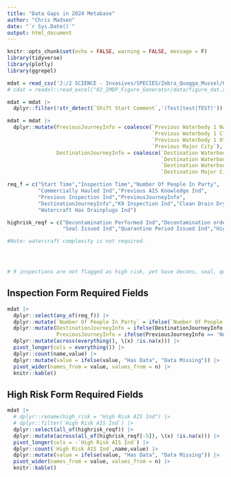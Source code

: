 ```yaml
---
title: "Data Gaps in 2024 Metabase"
author: "Chris Madsen"
date: "`r Sys.Date()`"
output: html_document
---
```


```r
knitr::opts_chunk$set(echo = FALSE, warning = FALSE, message = F)
library(tidyverse)
library(plotly)
library(ggrepel)
```

```r

mdat = read_csv('J:/2 SCIENCE - Invasives/SPECIES/Zebra_Quagga_Mussel/Operations/Watercraft Inspection Data/Raw inspection data for sharing (all years)/Clean files all years/metabase_2024.csv')
# cdat = readxl::read_excel("02_IMDP_Figure_Generator/data/figure_dat.xlsx")

mdat = mdat |> 
  dplyr::filter(!str_detect(`Shift Start Comment`,'(Test|test|TEST)'))

mdat = mdat |> 
  dplyr::mutate(PreviousJourneyInfo = coalesce(`Previous Waterbody 1 Name`,
                                               `Previous Waterbody 1 Closest City`,
                                               `Previous Waterbody 1 Other Details`,
                                               `Previous Major City`),
                DestinationJourneyInfo = coalesce(`Destination Waterbody 1 Name`,
                                                  `Destination Waterbody 1 Closest City`,
                                                  `Destination Waterbody 1 Other Details`,
                                                  `Destination Major City`))

req_f = c("Start Time","Inspection Time","Number Of People In Party",
          "Commercially Hauled Ind","Previous AIS Knowledge Ind",
          "Previous Inspection Ind","PreviousJourneyInfo",
          "DestinationJourneyInfo","K9 Inspection Ind","Clean Drain Dry After Inspection Ind",
          "Watercraft Has Drainplugs Ind")

highrisk_reqf = c("Decontamination Performed Ind","Decontamination order issued Ind",
                  "Seal Issued Ind","Quarantine Period Issued Ind","High Risk AIS Ind")

#Note: watercraft complexity is not required.




# 9 inspections are not flagged as high risk, yet have decons, seal, quarantine etc.
```

## Inspection Form Required Fields
```r
mdat |> 
  dplyr::select(any_of(req_f)) |> 
  dplyr::mutate(`Number Of People In Party` = ifelse(`Number Of People In Party` == 0, NA, `Number Of People In Party`)) |> 
  dplyr::mutate(DestinationJourneyInfo = ifelse(DestinationJourneyInfo == 'None', NA, DestinationJourneyInfo),
                PreviousJourneyInfo = ifelse(PreviousJourneyInfo == 'None', NA, PreviousJourneyInfo)) |> 
  dplyr::mutate(across(everything(), \(x) !is.na(x))) |> 
  pivot_longer(cols = everything()) |> 
  dplyr::count(name,value) |> 
  dplyr::mutate(value = ifelse(value, "Has Data", "Data Missing")) |> 
  pivot_wider(names_from = value, values_from = n) |> 
  knitr::kable()
```

## High Risk Form Required Fields

```r
mdat |> 
  # dplyr::rename(high_risk = "High Risk AIS Ind") |> 
  # dplyr::filter(`High Risk AIS Ind`) |> 
  dplyr::select(all_of(highrisk_reqf)) |> 
  dplyr::mutate(across(all_of(highrisk_reqf[-5]), \(x) !is.na(x))) |> 
  pivot_longer(cols = -`High Risk AIS Ind`) |> 
  dplyr::count(`High Risk AIS Ind`,name,value) |> 
  dplyr::mutate(value = ifelse(value, "Has Data", "Data Missing")) |> 
  pivot_wider(names_from = value, values_from = n) |> 
  knitr::kable()
```

